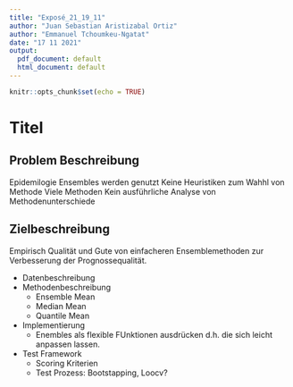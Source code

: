 ```yaml
---
title: "Exposé_21_19_11"
author: "Juan Sebastian Aristizabal Ortiz"
author: "Emmanuel Tchoumkeu-Ngatat"
date: "17 11 2021"
output:
  pdf_document: default
  html_document: default
---
```


```r
knitr::opts_chunk$set(echo = TRUE)
```

# Titel

## Problem Beschreibung
Epidemilogie
Ensembles werden genutzt
Keine Heuristiken zum Wahhl von Methode
Viele Methoden
Kein ausführliche Analyse von Methodenunterschiede

## Zielbeschreibung
Empirisch Qualität und Gute von einfacheren Ensemblemethoden zur Verbesserung der Prognossequalität. 

- Datenbeschreibung 
- Methodenbeschreibung
   * Ensemble Mean
   * Median Mean
   * Quantile Mean
- Implementierung 
   * Enembles als flexible FUnktionen ausdrücken d.h. die sich leicht anpassen lassen. 


- Test Framework
   * Scoring Kriterien
   * Test Prozess: Bootstapping, Loocv?
   




